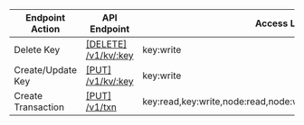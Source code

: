 | Endpoint Action      | API Endpoint           | Access Level   | Note   |
| -------------------- | ---------------------- | -------------- | ------ |
Delete Key|[[DELETE] /v1/kv/:key](https://www.consul.io/api-docs/kv#delete-key)|key:write|
Create/Update Key|[[PUT] /v1/kv/:key](https://www.consul.io/api-docs/kv#create-update-key)|key:write|
Create Transaction|[[PUT] /v1/txn](https://www.consul.io/api-docs/txn#create-transaction)|key:read,key:write,node:read,node:write,service:read,service:write|

